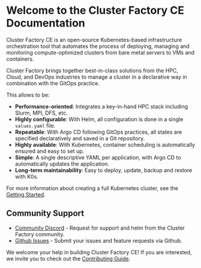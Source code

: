 # Welcome to the Cluster Factory CE Documentation

Cluster Factory CE is an open-source Kubernetes-based infrastructure orchestration tool that automates the process of deploying, managing and monitoring compute-optimized clusters from bare metal servers to VMs and containers.

Cluster Factory brings together best-in-class solutions from the HPC, Cloud, and DevOps industries to manage a cluster in a declarative way in combination with the GitOps practice.

This allows to be:

- **Performance-oriented**: Integrates a key-in-hand HPC stack including Slurm, MPI, DFS, etc.
- **Highly configurable**: With Helm, all configuration is done in a single `values.yaml` file.
- **Repeatable**: With Argo CD following GitOps practices, all states are specified declaratively and saved in a Git repository.
- **Highly available**: With Kubernetes, container scheduling is automatically ensured and easy to set up.
- **Simple**: A single descriptive YAML per application, with Argo CD to automatically updates the application.
- **Long-term maintainability**: Easy to deploy, update, backup and restore with K0s.

For more information about creating a full Kubernetes cluster, see the [Getting Started](/docs/getting-started/requirements-recommendations).

## Community Support

- [Community Discord](https://discord.gg/zt4GF5HYHX) - Request for support and helm from the Cluster Factory community.
- [Github Issues](https://github.com/SquareFactory/cluster-factory-ce/issues) - Submit your issues and feature requests via Github.

We welcome your help in building Cluster Factory CE! If you are interested, we invite you to check
out the [Contributing Guide](/docs/see-also/contributing).
